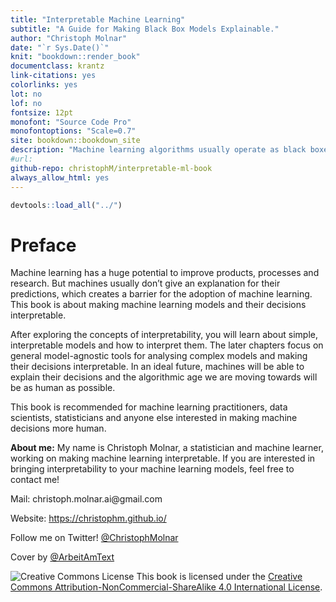 ```yaml
---
title: "Interpretable Machine Learning"
subtitle: "A Guide for Making Black Box Models Explainable."
author: "Christoph Molnar"
date: "`r Sys.Date()`"
knit: "bookdown::render_book"
documentclass: krantz
link-citations: yes
colorlinks: yes
lot: no
lof: no
fontsize: 12pt
monofont: "Source Code Pro"
monofontoptions: "Scale=0.7"
site: bookdown::bookdown_site
description: "Machine learning algorithms usually operate as black boxes and it is unclear how they derived a certain decision. This book is a guide for practitioners on how to make machine learning decisions more interpretable."
#url:
github-repo: christophM/interpretable-ml-book
always_allow_html: yes
---
```

```r
devtools::load_all("../")
```


# Preface {-}

Machine learning has a huge potential to improve products, processes and research. But machines usually don’t give an explanation for their predictions, which creates a barrier for the adoption of machine learning. This book is about making machine learning models and their decisions interpretable.

After exploring the concepts of interpretability, you will learn about simple, interpretable models and how to interpret them. The later chapters focus on general model-agnostic tools for analysing complex models and making their decisions interpretable. In an ideal future, machines will be able to explain their decisions and the algorithmic age we are moving towards will be as human as possible.

This book is recommended for machine learning practitioners, data scientists, statisticians and anyone else interested in making machine decisions more human.


**About me:** My name is Christoph Molnar, a statistician and machine learner, working on making machine learning interpretable.
If you are interested in bringing interpretability to your machine learning models, feel free to contact me!

Mail: christoph.molnar.ai@gmail.com

Website: [https://christophm.github.io/](https://christophm.github.io/)

Follow me on Twitter! [\@ChristophMolnar](https://twitter.com/ChristophMolnar)

Cover by [\@ArbeitAmText](https://twitter.com/ArbeitAmText)


 ![Creative Commons License](images/by-nc-sa.png)
This book is licensed under the [Creative Commons Attribution-NonCommercial-ShareAlike 4.0 International License](http://creativecommons.org/licenses/by-nc-sa/4.0/).
